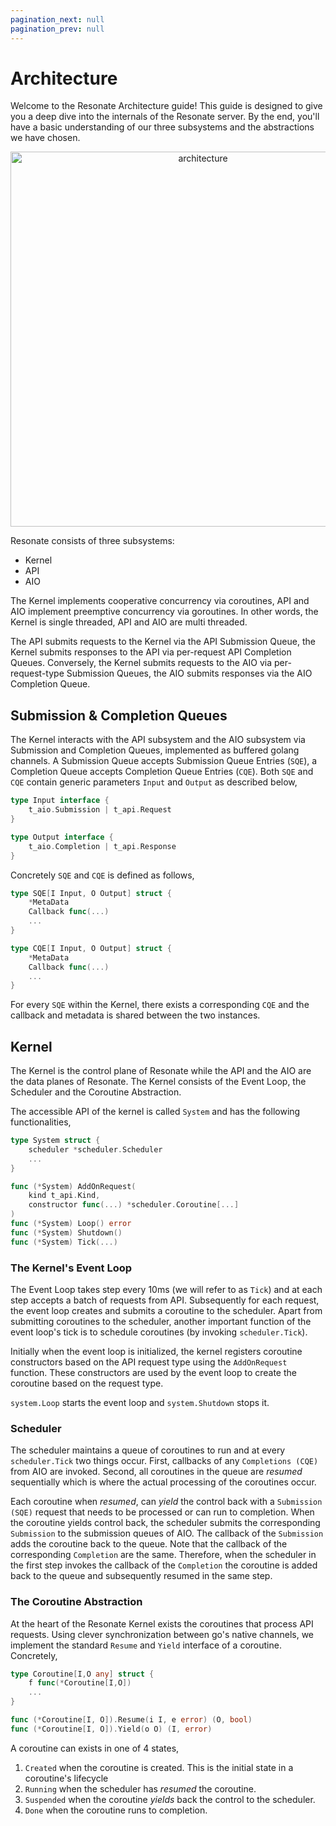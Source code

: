 ```yaml
---
pagination_next: null
pagination_prev: null
---
```



# Architecture

Welcome to the Resonate Architecture guide! This guide is designed to give you a deep dive into the internals of the Resonate server. By the end, you'll have a basic understanding of our three subsystems and the abstractions we have chosen.

<center>
  <img src={architecture} alt="architecture" width="600" />
</center>

Resonate consists of three subsystems:

- Kernel
- API
- AIO

The Kernel implements cooperative concurrency via coroutines, API and AIO implement preemptive concurrency via goroutines. In other words, the Kernel is single threaded, API and AIO are multi threaded.

The API submits requests to the Kernel via the API Submission Queue, the Kernel submits responses to the API via per-request API Completion Queues. Conversely, the Kernel submits requests to the AIO via per-request-type Submission Queues, the AIO submits responses via the AIO Completion Queue.

## Submission & Completion Queues

The Kernel interacts with the API subsystem and the AIO subsystem via Submission and Completion Queues, implemented as buffered golang channels. A Submission Queue accepts Submission Queue Entries (`SQE`), a Completion Queue accepts Completion Queue Entries (`CQE`). Both `SQE` and `CQE` contain generic parameters `Input` and `Output` as described below,

```go
type Input interface {
    t_aio.Submission | t_api.Request
}

type Output interface {
    t_aio.Completion | t_api.Response
}
```

Concretely `SQE` and `CQE` is defined as follows,

```go
type SQE[I Input, O Output] struct {
    *MetaData
    Callback func(...)
    ...
}

type CQE[I Input, O Output] struct {
    *MetaData
    Callback func(...)
    ...
}
```

For every `SQE` within the Kernel, there exists a corresponding `CQE` and the callback and metadata is shared between the two instances.

## Kernel

The Kernel is the control plane of Resonate while the API and the AIO are the data planes of Resonate. The Kernel consists of the Event Loop, the Scheduler and the Coroutine Abstraction.

The accessible API of the kernel is called `System` and has the following functionalities,

```go
type System struct {
    scheduler *scheduler.Scheduler
    ...
}

func (*System) AddOnRequest(
    kind t_api.Kind,
    constructor func(...) *scheduler.Coroutine[...]
)
func (*System) Loop() error
func (*System) Shutdown()
func (*System) Tick(...)
```

### The Kernel's Event Loop

The Event Loop takes step every 10ms (we will refer to as `Tick`) and at each step accepts a batch of requests from API. Subsequently for each request, the event loop creates and submits a coroutine to the scheduler. Apart from submitting coroutines to the scheduler, another important function of the event loop's tick is to schedule coroutines (by invoking `scheduler.Tick`).

Initially when the event loop is initialized, the kernel registers coroutine constructors based on the API request type using the `AddOnRequest` function. These constructors are used by the event loop to create the coroutine based on the request type.

`system.Loop` starts the event loop and `system.Shutdown` stops it.

### Scheduler

The scheduler maintains a queue of coroutines to run and at every `scheduler.Tick` two things occur. First, callbacks of any `Completions (CQE)` from AIO are invoked. Second, all coroutines in the queue are _resumed_ sequentially which is where the actual processing of the coroutines occur.

Each coroutine when _resumed_, can _yield_ the control back with a `Submission (SQE)` request that needs to be processed or can run to completion. When the coroutine yields control back, the scheduler submits the corresponding `Submission` to the submission queues of AIO. The callback of the `Submission` adds the coroutine back to the queue. Note that the callback of the corresponding `Completion` are the same. Therefore, when the scheduler in the first step invokes the callback of the `Completion` the coroutine is added back to the queue and subsequently resumed in the same step.

### The Coroutine Abstraction

At the heart of the Resonate Kernel exists the coroutines that process API requests. Using clever synchronization between go's native channels, we implement the standard `Resume` and `Yield` interface of a coroutine. Concretely,

```go
type Coroutine[I,O any] struct {
    f func(*Coroutine[I,O])
    ...
}

func (*Coroutine[I, O]).Resume(i I, e error) (O, bool)
func (*Coroutine[I, O]).Yield(o O) (I, error)
```

A coroutine can exists in one of 4 states,

1. `Created` when the coroutine is created. This is the initial state in a coroutine's lifecycle
2. `Running` when the scheduler has _resumed_ the coroutine.
3. `Suspended` when the coroutine _yields_ back the control to the scheduler.
4. `Done` when the coroutine runs to completion.
